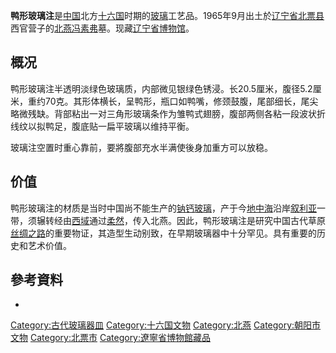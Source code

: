 {{禁止出国(境)展览文物 |
名称 = 鸭形玻璃注 |
图片 = [[File:Northern_Yan_duck-shaped_glass.jpg|200px]] |
时代 = [[北燕|北燕]] |
出土 = [[辽宁省|辽宁省]][[北票市|北票县]]（1965年）|
现藏 = [[辽宁省博物馆|辽宁省博物馆]] |
登录 = 2002年 |
}}
'''鸭形玻璃注'''是[[中国|中国]]北方[[十六国|十六国]]时期的[[玻璃|玻璃]]工艺品。1965年9月出土於[[辽宁省|辽宁省]][[北票市|北票县]]西官营子的[[北燕|北燕]][[冯素弗|冯素弗]]墓。现藏[[辽宁省博物馆|辽宁省博物馆]]。

==概况==
鸭形玻璃注半透明淡绿色玻璃质，内部微见银绿色锈浸。长20.5厘米，腹径5.2厘米，重约70克。其形体横长，呈鸭形，瓶口如鸭嘴，修颈鼓腹，尾部细长，尾尖略微残缺。背部粘出一对三角形玻璃条作为雏鸭式翅膀，腹部两侧各粘一段波状折线纹以拟鸭足，腹底贴一扁平玻璃以维持平衡。

玻璃注空置时重心靠前，要將腹部充水半满使後身加重方可以放稳。

==价值==
鸭形玻璃注的材质是当时中国尚不能生产的[[钠钙玻璃|钠钙玻璃]]，产于今[[地中海|地中海]]沿岸[[叙利亚|叙利亚]]一带，须辗转经由[[西域|西域]]通过[[柔然|柔然]]，传入北燕。因此，鸭形玻璃注是研究中国古代草原[[丝绸之路|丝绸之路]]的重要物证，其造型生动别致，在早期玻璃器中十分罕见。具有重要的历史和艺术价值。
<!---
==注釋==
{{reflist}}
--->

==參考資料==
*{{zh}}{{cite web|url=http://www.lnwh.gov.cn/sczl.asp|title=冯素弗墓与草原丝绸之路</span>|publisher=|date=|accessdate=2009-05-05|archive-date=2008-11-20|archive-url=https://web.archive.org/web/20081120053005/http://www.lnwh.gov.cn/sczl.asp|dead-url=no}}

{{禁止出境展览文物索引}}

[[Category:古代玻璃器皿|Category:古代玻璃器皿]]
[[Category:十六国文物|Category:十六国文物]]
[[Category:北燕|Category:北燕]]
[[Category:朝阳市文物|Category:朝阳市文物]]
[[Category:北票市|Category:北票市]]
[[Category:遼寧省博物館藏品|Category:遼寧省博物館藏品]]